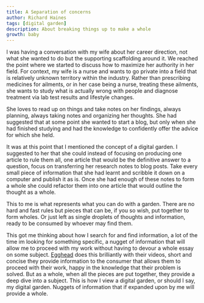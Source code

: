 ```yaml
---
title: A Separation of concerns
author: Richard Haines
tags: [digital garden]
description: About breaking things up to make a whole
growth: baby
---
```


I was having a conversation with my wife about her career direction, not what she wanted to do but the supporting scaffolding around it. We reached the point where we started to discuss how to maximize her authority in her field. For context, my wife is a nurse and wants to go private into a field that is relatively unknown territory within the industry. Rather than prescribing medicines for ailments, or in her case being a nurse, treating these ailments, she wants to study what is actually wrong with people and diagnose treatment via lab test results and lifestyle changes.

She loves to read up on things and take notes on her findings, always planning, always taking notes and organizing her thoughts. She had suggested that at some point she wanted to start a blog, but only when she had finished studying and had the knowledge to confidently offer the advice for which she held.

It was at this point that I mentioned the concept of a digital garden. I suggested to her that she could instead of focusing on producing one article to rule them all, one article that would be the definitive answer to a question, focus on transferring her research notes to blog posts. Take every small piece of information that she had learnt and scribble it down on a computer and publish it as is. Once she had enough of these notes to form a whole she could refactor them into one article that would outline the thought as a whole.

This to me is what represents what you can do with a garden. There are no hard and fast rules but pieces that can be, if you so wish, put together to form wholes. Or just left as single droplets of thoughts and information, ready to be consumed by whoever may find them.

This got me thinking about how I search for and find information, a lot of the time im looking for something specific, a nugget of information that will allow me to proceed with my work without having to devour a whole essay on some subject. [Egghead](https://egghead.io/) does this brilliantly with their videos, short and concise they provide information to the consumer that allows them to proceed with their work, happy in the knowledge that their problem is solved. But as a whole, when all the pieces are put together, they provide a deep dive into a subject. This is how I view a digital garden, or should I say, my digital garden. Nuggets of information that if expanded upon by me will provide a whole.
